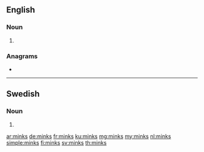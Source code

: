 ==English==

===Noun===
{{head|en|noun plural form}}

# {{plural of|mink|lang=en}}

===Anagrams===
* {{l|en|Minsk}}

----

==Swedish==

===Noun===
{{head|sv|noun form}}

# {{sv-noun-form-indef-gen|mink}}

[[ar:minks]]
[[de:minks]]
[[fr:minks]]
[[ku:minks]]
[[mg:minks]]
[[my:minks]]
[[nl:minks]]
[[simple:minks]]
[[fi:minks]]
[[sv:minks]]
[[th:minks]]